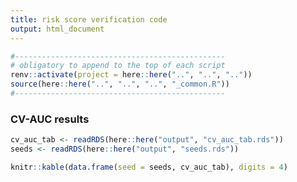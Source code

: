 ```yaml
---
title: risk score verification code
output: html_document
---
```


```r
#-----------------------------------------------
# obligatory to append to the top of each script
renv::activate(project = here::here("..", "..", ".."))
source(here::here("..", "..", "..", "_common.R"))
#-----------------------------------------------
```

### CV-AUC results

```r
cv_auc_tab <- readRDS(here::here("output", "cv_auc_tab.rds"))
seeds <- readRDS(here::here("output", "seeds.rds"))

knitr::kable(data.frame(seed = seeds, cv_auc_tab), digits = 4)
```